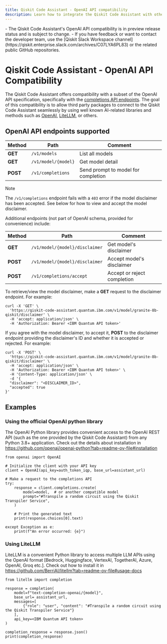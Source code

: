 ```yaml
---
title: Qiskit Code Assistant - OpenAI API compatibility
description: Learn how to integrate the Qiskit Code Assistant with other applications through the OpenAI completions API.
---
```


<Admonition type="note" title="Notes">
    - The Qiskit Code Assistant's OpenAI API compatibility is in preview release status and is subject to change.
    - If you have feedback or want to contact the developer team, use the [Qiskit Slack Workspace channel](https://qiskit.enterprise.slack.com/archives/C07LYA6PL83) or the related public GitHub repositories.
</Admonition>

# Qiskit Code Assistant - OpenAI API Compatibility

The Qiskit Code Assistant offers compatibility with a subset of the OpenAI API specification, specifically with the [completions API endpoints](https://platform.openai.com/docs/api-reference/completions). The goal of this compatibility is to allow third party packages to connect to the Qiskit Code Assistant seamlessly by using well known AI-related libraries and methods such as [OpenAI](https://github.com/openai/openai-python), [LiteLLM](https://github.com/BerriAI/litellm), or others.

## OpenAI API endpoints supported

| Method | Path | Comment |
|--|--|---|
| **GET** | `/v1/models` | List all models |
| **GET** | `/v1/model/{model}` | Get model detail |
| **POST** | `/v1/completions` | Send prompt to model for completion |

> [!NOTE]
> The `/v1/completions` endpoint fails with a `403` error if the model disclaimer has been accepted. See below for how to view and accept the model disclaimer.

Additional endpoints (not part of OpenAI schema, provided for convenience) include:

| Method | Path | Comment |
|--|--|---|
| **GET** | `/v1/model/{model}/disclaimer` | Get model's disclaimer |
| **POST** | `/v1/model/{model}/disclaimer` | Accept model's disclaimer |
| **POST** | `/v1/completions/accept` | Accept or reject completion |

To retrieve/view the model disclaimer, make a **GET** request to the disclaimer endpoint. For example:

```
curl -X 'GET' \
  'https://qiskit-code-assistant.quantum.ibm.com/v1/model/granite-8b-qiskit/disclaimer' \
  -H 'accept: application/json' \
  -H 'Authorization: Bearer <IBM Quantum API token>'
```

If you agree with the model disclaimer, to accept it, **POST** to the disclaimer endpoint providing the disclaimer's ID and whether it is accepted or rejected. For example:

```
curl -X 'POST' \
  'https://qiskit-code-assistant.quantum.ibm.com/v1/model/granite-8b-qiskit/disclaimer' \
  -H 'accept: application/json' \
  -H 'Authorization: Bearer <IBM Quantum API token>' \
  -H 'Content-Type: application/json' \
  -d '{
  "disclaimer": "<DISCLAIMER_ID>",
  "accepted": true
}'
```


## Examples

### Using the official OpenAI python library

The OpenAI Python library provides convenient access to the OpenAI REST API (such as the one provided by the Qiskit Code Assistant) from any Python 3.8+ application. Check out the details about installation in https://github.com/openai/openai-python?tab=readme-ov-file#installation


```
from openai import OpenAI

# Initialize the client with your API key
client = OpenAI(api_key=auth_token_iqp, base_url=assistant_url)

# Make a request to the completions API
try:
    response = client.completions.create(
        model=model,  # or another compatible model
        prompt="#Transpile a random circuit using the Qiskit Transpiler Service",
    )

    # Print the generated text
    print(response.choices[0].text)

except Exception as e:
    print(f"An error occurred: {e}")
```

### Using LiteLLM

LiteLLM is a convenient Python library to access multiple LLM APIs using the OpenAI format [Bedrock, Huggingface, VertexAI, TogetherAI, Azure, OpenAI, Groq etc.]. Check out how to install it in https://github.com/BerriAI/litellm?tab=readme-ov-file#usage-docs

```
from litellm import completion

response = completion(
    model=f"text-completion-openai/{model}",
    base_url= assistant_url,
    messages=[
        {"role": "user", "content": "#Transpile a random circuit using the Qiskit Transpiler Service"}
    ],
    api_key=<IBM Quantum API token>
)

completion_response = response.json()
print(completion_response)

```
